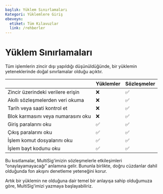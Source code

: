 ```yaml
---
başlık: Yüklem Sınırlamaları
Kategori: Yüklemlere Giriş
ebeveyn:
  etiket: Tüm Kılavuzlar
  link: /rehberler
---
```


# Yüklem Sınırlamaları

Tüm işlemlerin zincir dışı yapıldığı düşünüldüğünde, bir yüklemin yeteneklerinde doğal sınırlamalar olduğu açıktır.

| | Yüklemler | Sözleşmeler |
|--------------------------------|------------|-----------|
| Zincir üzerindeki verilere erişin | ❌ | ✅ |
| Akıllı sözleşmelerden veri okuma | ❌ | ✅ |
| Tarih veya saati kontrol et | ❌ | ✅ |
| Blok karmasını veya numarasını oku | ❌ | ✅ |
| Giriş paralarını oku | ✅ | ✅ |
| Çıkış paralarını oku | ✅ | ✅ |
| İşlem komut dosyalarını oku | ✅ | ✅ |
| İşlem bayt kodunu oku | ✅ | ✅ |

Bu kısıtlamalar, MultiSig'imizin sözleşmelerle etkileşimleri “onaylayamayacağı” anlamına gelir. Bununla birlikte, doğru cüzdanlar dahil olduğunda fon akışını denetleme yeteneğini korur.

Artık bir yüklemin ne olduğuna dair temel bir anlayışa sahip olduğumuza göre, MultiSig'imizi yazmaya başlayabiliriz.